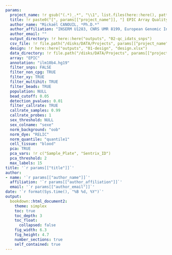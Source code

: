 ```yaml
---
params:
  project_name: !r gsub("(.*)_.*", "\\1", list.files(here::here(), pattern = ".Rproj$"))
  title: !r paste0("[", params[["project_name"]], "] EPIC Array Quality-Control")
  author_name: "Mickaël CANOUIL, *Ph.D.*"
  author_affiliation: "INSERM U1283, CNRS UMR 8199, European Genomic Institute for Diabetes (EGID), Institut Pasteur de Lille, University of Lille, Lille University Hospital, Lille, F-59000, France."
  author_email: ""
  output_directory: !r here::here("outputs", "02-qc_idats_snps")
  csv_file: !r file.path("/disks/DATA/Projects", params[["project_name"]], "EPIC/sample_sheet.csv")
  design: !r here::here("outputs", "01-design", "design.xlsx")
  data_directory: !r file.path("/disks/DATA/Projects", params[["project_name"]], "EPIC/idats/")
  array: "EPIC"
  annotation: "ilm10b4.hg19"
  filter_snps: FALSE
  filter_non_cpg: TRUE
  filter_xy: TRUE
  filter_multihit: TRUE
  filter_beads: TRUE
  population: NULL
  bead_cutoff: 0.05
  detection_pvalues: 0.01
  filter_callrate: TRUE
  callrate_samples: 0.99
  callrate_probes: 1
  sex_threshold: NULL
  sex_colname: "sexe"
  norm_background: "oob"
  norm_dye: "RELIC"
  norm_quantile: "quantile1"
  cell_tissue: "blood"
  pca: TRUE
  pca_vars: !r c("Sample_Plate", "Sentrix_ID")
  pca_threshold: 2
  max_labels: 15
title: '`r params[["title"]]`'
author:
- name: '`r params[["author_name"]]`'
  affiliation: '`r params[["author_affiliation"]]`'
  email: '`r params[["author_email"]]`'
date: '`r format(Sys.time(), "%B %d, %Y")`'
output:
  bookdown::html_document2:
    theme: simplex
    toc: true
    toc_depth: 3
    toc_float:
      collapsed: false
    fig_width: 6.3
    fig_height: 4.7
    number_sections: true
    self_contained: true
---
```


<!-- https://github.com/umr1283/dmapaq -->
